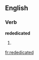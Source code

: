==English==

===Verb===
'''rededicated'''

# {{present participle of|[[rededicate]]}}

[[fr:rededicated]]